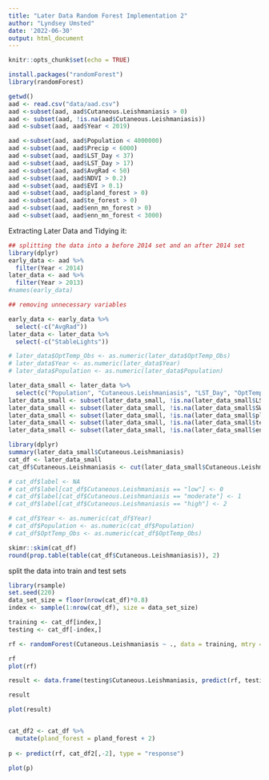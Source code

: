 ```yaml
---
title: "Later Data Random Forest Implementation 2"
author: "Lyndsey Umsted"
date: '2022-06-30'
output: html_document
---
```


```r
knitr::opts_chunk$set(echo = TRUE)
```

```r
install.packages("randomForest")
library(randomForest)
```

```r
getwd()
aad <- read.csv("data/aad.csv")
aad <-subset(aad, aad$Cutaneous.Leishmaniasis > 0)
aad <- subset(aad, !is.na(aad$Cutaneous.Leishmaniasis))
aad <-subset(aad, aad$Year < 2019)
```

```r
aad <-subset(aad, aad$Population < 4000000)
aad <-subset(aad, aad$Precip < 6000)
aad <-subset(aad, aad$LST_Day < 37)
aad <-subset(aad, aad$LST_Day > 17)
aad <-subset(aad, aad$AvgRad < 50)
aad <-subset(aad, aad$NDVI > 0.2)
aad <-subset(aad, aad$EVI > 0.1)
aad <-subset(aad, aad$pland_forest > 0)
aad <-subset(aad, aad$te_forest > 0)
aad <-subset(aad, aad$enn_mn_forest > 0)
aad <-subset(aad, aad$enn_mn_forest < 3000)
```


Extracting Later Data and Tidying it:
```r
## splitting the data into a before 2014 set and an after 2014 set
library(dplyr)
early_data <- aad %>%
  filter(Year < 2014)
later_data <- aad %>%
  filter(Year > 2013)
#names(early_data)

## removing unnecessary variables

early_data <- early_data %>%
  select(-c("AvgRad"))
later_data <- later_data %>%
  select(-c("StableLights"))

# later_data$OptTemp_Obs <- as.numeric(later_data$OptTemp_Obs)
# later_data$Year <- as.numeric(later_data$Year)
# later_data$Population <- as.numeric(later_data$Population)

later_data_small <- later_data %>%
  select(c("Population", "Cutaneous.Leishmaniasis", "LST_Day", "OptTemp_Obs", "NDVI", "EVI", "Precip", "AvgRad", "SWOccurrence", "pland_forest", "te_forest", "enn_mn_forest"))
later_data_small <- subset(later_data_small, !is.na(later_data_small$LST_Day))
later_data_small <- subset(later_data_small, !is.na(later_data_small$SWOccurrence))
later_data_small <- subset(later_data_small, !is.na(later_data_small$pland_forest))
later_data_small <- subset(later_data_small, !is.na(later_data_small$te_forest))
later_data_small <- subset(later_data_small, !is.na(later_data_small$enn_mn_forest))
```

```r
library(dplyr)
summary(later_data_small$Cutaneous.Leishmaniasis)
cat_df <- later_data_small
cat_df$Cutaneous.Leishmaniasis <- cut(later_data_small$Cutaneous.Leishmaniasis, breaks = c(0, 0.54770, 10^3), labels = c("low","high")) #50th percentile

# cat_df$label <- NA
# cat_df$label[cat_df$Cutaneous.Leishmaniasis == "low"] <- 0
# cat_df$label[cat_df$Cutaneous.Leishmaniasis == "moderate"] <- 1
# cat_df$label[cat_df$Cutaneous.Leishmaniasis == "high"] <- 2

# cat_df$Year <- as.numeric(cat_df$Year)
# cat_df$Population <- as.numeric(cat_df$Population)
# cat_df$OptTemp_Obs <- as.numeric(cat_df$OptTemp_Obs)
```

```r
skimr::skim(cat_df)
round(prop.table(table(cat_df$Cutaneous.Leishmaniasis)), 2)
```

split the data into train and test sets
```r
library(rsample)
set.seed(220)
data_set_size = floor(nrow(cat_df)*0.8)
index <- sample(1:nrow(cat_df), size = data_set_size)

training <- cat_df[index,]
testing <- cat_df[-index,]

rf <- randomForest(Cutaneous.Leishmaniasis ~ ., data = training, mtry = 4, ntree = 3001, importance = TRUE)

rf
plot(rf)

result <- data.frame(testing$Cutaneous.Leishmaniasis, predict(rf, testing[,1:12], type = "response"))

result

plot(result)


cat_df2 <- cat_df %>%
  mutate(pland_forest = pland_forest + 2)
 
p <- predict(rf, cat_df2[,-2], type = "response")

plot(p)
```